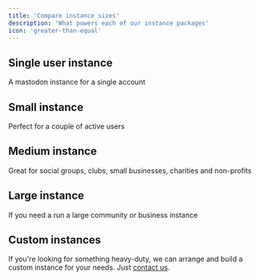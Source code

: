 ```yaml
---
title: 'Compare instance sizes'
description: 'What powers each of our instance packages'
icon: 'greater-than-equal'
---
```


## Single user instance

A mastodon instance for a single account

## Small instance

Perfect for a couple of active users

## Medium instance

Great for social groups, clubs, small businesses, charities and non-profits

## Large instance

If you need a run a large community or business instance

## Custom instances

If you're looking for something heavy-duty, we can arrange and build a custom instance for your needs. Just [contact us](/support/overview).